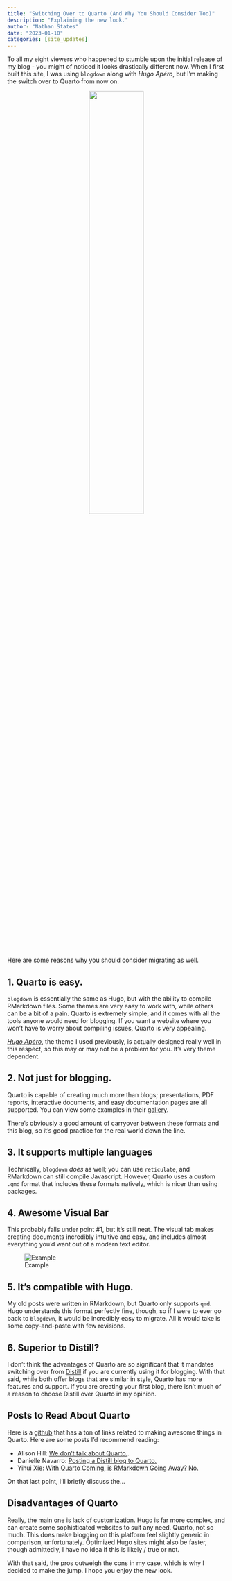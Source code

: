 ```yaml
---
title: "Switching Over to Quarto (And Why You Should Consider Too)"
description: "Explaining the new look."
author: "Nathan States"
date: "2023-01-10"
categories: [site_updates]
---
```


To all my eight viewers who happened to stumble upon the initial release of my blog - you might of noticed it looks drastically different now. When I first built this site, I was using `blogdown` along with *Hugo Apéro*, but I'm making the switch over to Quarto from now on.

<center>
![](thumbnail.jpg){width=50%}
</center>

<br>

Here are some reasons why you should consider migrating as well.

## 1. Quarto is easy.

`blogdown` is essentially the same as Hugo, but with the ability to compile RMarkdown files. Some themes are very easy to work with, while others can be a bit of a pain. Quarto is extremely simple, and it comes with all the tools anyone would need for blogging. If you want a website where you won't have to worry about compiling issues, Quarto is very appealing. 

[*Hugo Apéro*](https://hugo-apero-docs.netlify.app/), the theme I used previously, is actually designed really well in this respect, so this may or may not be a problem for you. It's very theme dependent. 

## 2. Not just for blogging.

Quarto is capable of creating much more than blogs; presentations, PDF reports, interactive documents, and easy documentation pages are all supported. You can view some examples in their [gallery](https://quarto.org/docs/gallery/).

There's obviously a good amount of carryover between these formats and this blog, so it's good practice for the real world down the line. 

## 3. It supports multiple languages

Technically, `blogdown` *does* as well; you can use `reticulate`, and RMarkdown can still compile Javascript. However, Quarto uses a custom `.qmd` format that includes these formats natively, which is nicer than using packages.  

## 4. Awesome Visual Bar

This probably falls under point #1, but it's still neat. The visual tab makes creating documents incredibly intuitive and easy, and includes almost everything you'd want out of a modern text editor.

![Example](visual-bar.png)

## 5. It's compatible with Hugo.

My old posts were written in RMarkdown, but Quarto only supports `qmd`. Hugo understands this format perfectly fine, though, so if I were to ever go back to `blogdown`, it would be incredibly easy to migrate. All it would take is some copy-and-paste with few revisions. 

## 6. Superior to Distill?

I don't think the advantages of Quarto are so significant that it mandates switching over from [Distill](https://rstudio.github.io/distill/) if you are currently using it for blogging. With that said, while both offer blogs that are similar in style, Quarto has more features and support. If you are creating your first blog, there isn't much of a reason to choose Distill over Quarto in my opinion.

## Posts to Read About Quarto

Here is a [github](https://github.com/mcanouil/awesome-quarto) that has a ton of links related to making awesome things in Quarto. Here are some posts I'd recommend reading:

-   Alison Hill: [We don't talk about Quarto.](https://www.apreshill.com/blog/2022-04-we-dont-talk-about-quarto/).
-   Danielle Navarro: [Posting a Distill blog to Quarto.](https://blog.djnavarro.net/posts/2022-04-20_porting-to-quarto/)
-   Yihui Xie: [With Quarto Coming, is RMarkdown Going Away? No.](https://yihui.org/en/2022/04/quarto-r-markdown/)

On that last point, I'll briefly discuss the...

## Disadvantages of Quarto

Really, the main one is lack of customization. Hugo is far more complex, and can create some sophisticated websites to suit any need. Quarto, not so much. This does make blogging on this platform feel slightly generic in comparison, unfortunately. Optimized Hugo sites might also be faster, though admittedly, I have no idea if this is likely / true or not.

With that said, the pros outweigh the cons in my case, which is why I decided to make the jump. I hope you enjoy the new look.
